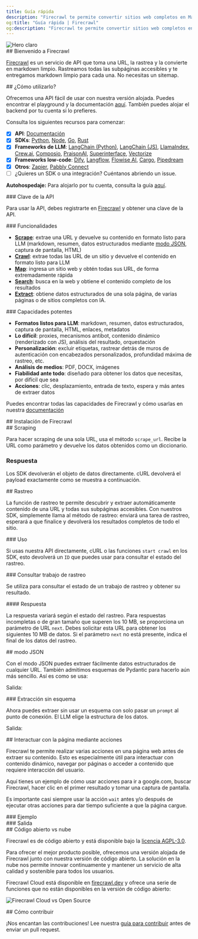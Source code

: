 ```yaml
---
title: Guía rápida
description: "Firecrawl te permite convertir sitios web completos en Markdown listo para LLM"
og:title: "Guía rápida | Firecrawl"
og:description: "Firecrawl te permite convertir sitios web completos en Markdown listo para LLM"
---
```



<img className="block" src="/images/turn-websites-into-llm-ready-data--firecrawl.png" alt="Hero claro" />

<div id="welcome-to-firecrawl">
  ## Bienvenido a Firecrawl
</div>

[Firecrawl](https://firecrawl.dev?ref=github) es un servicio de API que toma una URL, la rastrea y la convierte en markdown limpio. Rastreamos todas las subpáginas accesibles y te entregamos markdown limpio para cada una. No necesitas un sitemap.

<div id="how-to-use-it">
  ## ¿Cómo utilizarlo?
</div>

Ofrecemos una API fácil de usar con nuestra versión alojada. Puedes encontrar el playground y la documentación [aquí](https://firecrawl.dev/playground). También puedes alojar el backend por tu cuenta si lo prefieres.

Consulta los siguientes recursos para comenzar:

* [x] **API**: [Documentación](https://docs.firecrawl.dev/api-reference/introduction)
* [x] **SDKs**: [Python](https://docs.firecrawl.dev/sdks/python), [Node](https://docs.firecrawl.dev/sdks/node), [Go](https://docs.firecrawl.dev/sdks/go), [Rust](https://docs.firecrawl.dev/sdks/rust)
* [x] **Frameworks de LLM**: [LangChain (Python)](https://python.langchain.com/docs/integrations/document_loaders/firecrawl/), [LangChain (JS)](https://js.langchain.com/docs/integrations/document_loaders/web_loaders/firecrawl), [LlamaIndex](https://docs.llamaindex.ai/en/latest/examples/data_connectors/WebPageDemo/#using-firecrawl-reader), [Crew.ai](https://docs.crewai.com/), [Composio](https://composio.dev/tools/firecrawl/all), [PraisonAI](https://docs.praison.ai/firecrawl/), [Superinterface](https://superinterface.ai/docs/assistants/functions/firecrawl), [Vectorize](https://docs.vectorize.io/integrations/source-connectors/firecrawl)
* [x] **Frameworks low-code**: [Dify](https://dify.ai/blog/dify-ai-blog-integrated-with-firecrawl), [Langflow](https://docs.langflow.org/), [Flowise AI](https://docs.flowiseai.com/integrations/langchain/document-loaders/firecrawl), [Cargo](https://docs.getcargo.io/integration/firecrawl), [Pipedream](https://pipedream.com/apps/firecrawl/)
* [x] **Otros**: [Zapier](https://zapier.com/apps/firecrawl/integrations), [Pabbly Connect](https://www.pabbly.com/connect/integrations/firecrawl/)
* [ ] ¿Quieres un SDK o una integración? Cuéntanos abriendo un issue.

**Autohospedaje:** Para alojarlo por tu cuenta, consulta la guía [aquí](/es/contributing/self-host).

<div id="api-key">
  ### Clave de la API
</div>

Para usar la API, debes registrarte en [Firecrawl](https://firecrawl.dev) y obtener una clave de la API.

<div id="features">
  ### Funcionalidades
</div>

* [**Scrape**](#scraping): extrae una URL y devuelve su contenido en formato listo para LLM (markdown, resumen, datos estructurados mediante [modo JSON](#json-mode), captura de pantalla, HTML)
* [**Crawl**](#crawling): extrae todas las URL de un sitio y devuelve el contenido en formato listo para LLM
* [**Map**](/es/features/map): ingresa un sitio web y obtén todas sus URL, de forma extremadamente rápida
* [**Search**](/es/features/search): busca en la web y obtiene el contenido completo de los resultados
* [**Extract**](/es/features/extract): obtiene datos estructurados de una sola página, de varias páginas o de sitios completos con IA.

<div id="powerful-capabilities">
  ### Capacidades potentes
</div>

* **Formatos listos para LLM**: markdown, resumen, datos estructurados, captura de pantalla, HTML, enlaces, metadatos
* **Lo difícil**: proxies, mecanismos antibot, contenido dinámico (renderizado con JS), análisis del resultado, orquestación
* **Personalización**: excluir etiquetas, rastrear detrás de muros de autenticación con encabezados personalizados, profundidad máxima de rastreo, etc.
* **Análisis de medios**: PDF, DOCX, imágenes
* **Fiabilidad ante todo**: diseñado para obtener los datos que necesitas, por difícil que sea
* **Acciones**: clic, desplazamiento, entrada de texto, espera y más antes de extraer datos

Puedes encontrar todas las capacidades de Firecrawl y cómo usarlas en nuestra [documentación](https://docs.firecrawl.dev/api-reference/v2-introduction)

<div id="installing-firecrawl">
  ## Instalación de Firecrawl
</div>

<CodeGroup>
  <InstallationPython />

  <InstallationNode />

  <InstallationGo />

  <InstallationRust />
</CodeGroup>

<div id="scraping">
  ## Scraping
</div>

Para hacer scraping de una sola URL, usa el método `scrape_url`. Recibe la URL como parámetro y devuelve los datos obtenidos como un diccionario.

<CodeGroup>
  <ScrapePython />

  <ScrapeNode />

  <ScrapeGo />

  <ScrapeRust />

  <ScrapeCURL />
</CodeGroup>

### Respuesta

Los SDK devolverán el objeto de datos directamente. cURL devolverá el payload exactamente como se muestra a continuación.

<ScrapeResponse />

<div id="crawling">
  ## Rastreo
</div>

La función de rastreo te permite descubrir y extraer automáticamente contenido de una URL y todas sus subpáginas accesibles. Con nuestros SDK, simplemente llama al método de rastreo: enviará una tarea de rastreo, esperará a que finalice y devolverá los resultados completos de todo el sitio.

<div id="usage">
  ### Uso
</div>

<CodeGroup>
  <CrawlPython />

  <CrawlNode />

  <CrawlGo />

  <CrawlRust />

  <CrawlCURL />
</CodeGroup>

Si usas nuestra API directamente, cURL o las funciones `start crawl` en los SDK, esto devolverá un `ID` que puedes usar para consultar el estado del rastreo.

<CrawlAsyncOutput />

<div id="check-crawl-job">
  ### Consultar trabajo de rastreo
</div>

Se utiliza para consultar el estado de un trabajo de rastreo y obtener su resultado.

<CodeGroup>
  <CheckCrawlJobPython />

  <CheckCrawlJobNode />

  <CheckCrawlJobGo />

  <CheckCrawlJobRust />

  <CheckCrawlJobCURL />
</CodeGroup>

<div id="response">
  #### Respuesta
</div>

La respuesta variará según el estado del rastreo. Para respuestas incompletas o de gran tamaño que superen los 10 MB, se proporciona un parámetro de URL `next`. Debes solicitar esta URL para obtener los siguientes 10 MB de datos. Si el parámetro `next` no está presente, indica el final de los datos del rastreo.

<CodeGroup>
  <CheckCrawlJobOutputScraping />

  <CheckCrawlJobOutputCompleted />
</CodeGroup>

<div id="json-mode">
  ## modo JSON
</div>

Con el modo JSON puedes extraer fácilmente datos estructurados de cualquier URL. También admitimos esquemas de Pydantic para hacerlo aún más sencillo. Así es como se usa:

<CodeGroup>
  <ExtractPython />

  <ExtractNode />

  <ExtractCURL />
</CodeGroup>

Salida:

<ExtractOutput />

<div id="extracting-without-schema">
  ### Extracción sin esquema
</div>

Ahora puedes extraer sin usar un esquema con solo pasar un `prompt` al punto de conexión. El LLM elige la estructura de los datos.

<CodeGroup>
  <ExtractNoSchemaCURL />
</CodeGroup>

Salida:

<ExtractNoSchemaOutput />

<div id="interacting-with-the-page-with-actions">
  ## Interactuar con la página mediante acciones
</div>

Firecrawl te permite realizar varias acciones en una página web antes de extraer su contenido. Esto es especialmente útil para interactuar con contenido dinámico, navegar por páginas o acceder a contenido que requiere interacción del usuario.

Aquí tienes un ejemplo de cómo usar acciones para ir a google.com, buscar Firecrawl, hacer clic en el primer resultado y tomar una captura de pantalla.

Es importante casi siempre usar la acción `wait` antes y/o después de ejecutar otras acciones para dar tiempo suficiente a que la página cargue.

<div id="example">
  ### Ejemplo
</div>

<CodeGroup>
  <ScrapeActionsPython />

  <ScrapeActionsNode />

  <ScrapeActionsCURL />
</CodeGroup>

<div id="output">
  ### Salida
</div>

<CodeGroup>
  <ScrapeActionsOutput />
</CodeGroup>

<div id="open-source-vs-cloud">
  ## Código abierto vs nube
</div>

Firecrawl es de código abierto y está disponible bajo la [licencia AGPL-3.0](https://github.com/mendableai/firecrawl/blob/main/LICENSE).

Para ofrecer el mejor producto posible, ofrecemos una versión alojada de Firecrawl junto con nuestra versión de código abierto. La solución en la nube nos permite innovar continuamente y mantener un servicio de alta calidad y sostenible para todos los usuarios.

Firecrawl Cloud está disponible en [firecrawl.dev](https://firecrawl.dev) y ofrece una serie de funciones que no están disponibles en la versión de código abierto:

![Firecrawl Cloud vs Open Source](./images/open-source-cloud.png)

<div id="contributing">
  ## Cómo contribuir
</div>

¡Nos encantan las contribuciones! Lee nuestra [guía para contribuir](https://github.com/mendableai/firecrawl/blob/main/CONTRIBUTING.md) antes de enviar un pull request.